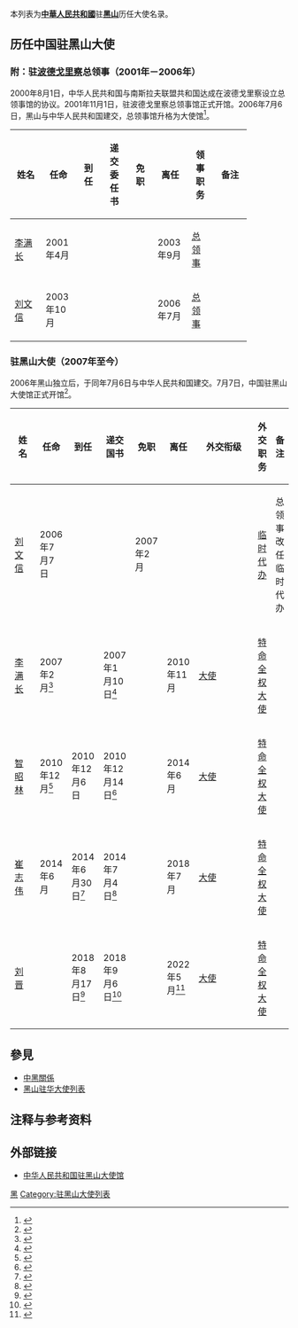 {{noteTA|G1=國家}}
本列表为'''[[中華人民共和國|中華人民共和國]]'''驻'''[[黑山|黑山]]'''历任大使名录。

== 历任中国驻黑山大使 ==
=== 附：{{PRC}}驻[[波德戈里察|波德戈里察]]总领事（2001年－2006年） ===
2000年8月1日，中华人民共和国与南斯拉夫联盟共和国达成在波德戈里察设立总领事馆的协议。2001年11月1日，驻波德戈里察总领事馆正式开馆。2006年7月6日，黑山与中华人民共和国建交，总领事馆升格为大使馆<ref>{{Cite web |url=http://paper.people.com.cn/rmrb/html/2006-07/08/content_7139500.htm |title=中国驻黑山共和国大使馆开馆 |access-date=2018-11-26 |archive-url=https://web.archive.org/web/20181126135127/http://paper.people.com.cn/rmrb/html/2006-07/08/content_7139500.htm |archive-date=2018-11-26 |dead-url=yes }}</ref>。
{| class="wikitable"
|-
! width=12% |姓名
! width=10% |任命
! width=10% |到任
! width=10% |递交委任书
! width=10% |免职
! width=10% |离任
! width=10% |领事职务
! width=13% colspan="2" |备注
|-
| [[李满长|李满长]]
| 2001年4月
|
|
|
| 2003年9月
| [[总领事|总领事]]
|
|-
| [[刘文信|刘文信]]
| 2003年10月
|
|
|
| 2006年7月
| [[总领事|总领事]]
|
|}

=== {{PRC}}驻黑山大使（2007年至今） ===
2006年黑山独立后，于同年7月6日与中华人民共和国建交。7月7日，中国驻黑山大使馆正式开馆<ref>{{Cite web |url=http://www.gov.cn/zwjw/2006-07/07/content_330513.htm |title=中国驻黑山共和国大使馆在波德戈里察正式开馆 |access-date=2021-06-05 |archive-date=2021-06-05 |archive-url=https://web.archive.org/web/20210605173528/http://www.gov.cn/zwjw/2006-07/07/content_330513.htm }}</ref>。
{| class="wikitable"
|-
! width=12% |姓名
! width=10% |任命
! width=10% |到任
! width=10% |递交国书
! width=10% |免职
! width=10% |离任
! width=8% |外交衔级
! width=10% |外交职务
! width=13% colspan="2" |备注
|-
| [[刘文信|刘文信]]
| 2006年7月7日
|
|
| 2007年2月
|
|
| [[临时代办|临时代办]]
| 总领事改任临时代办
|-
| [[李满长|李满长]]
| 2007年2月<ref>{{cite web|url=http://www.gov.cn/ldhd/2007-02/17/content_529785.htm|title=胡锦涛任免中国驻几内亚比绍等九个国家驻外大使|publisher=新华社|date=2007-02-17|accessdate=2010-11-06|archive-date=2011-09-29|archive-url=https://web.archive.org/web/20110929094821/http://www.gov.cn/ldhd/2007-02/17/content_529785.htm|dead-url=no}}</ref>
|
| 2007年1月10日<ref>{{cite web|url=https://www.fmprc.gov.cn/web/gjhdq_676201/gj_676203/oz_678770/1206_679258/1206x2_679278/t289254.shtml|title=中国驻黑山大使李满长向黑山总统武亚诺维奇递交国书|publisher=中华人民共和国外交部|date=2007-01-15}}</ref>
|
| 2010年11月
| [[大使|大使]]
| [[特命全权大使|特命全权大使]]
|
|-
| [[智昭林|智昭林]]
| 2010年12月<ref>{{cite news|title=国家主席胡锦涛任免驻外大使|url=http://politics.people.com.cn/GB/1024/13546340.html|accessdate=2013-04-02|newspaper=人民网-《人民日报》|date=2010-12-22|archive-date=2010-12-27|archive-url=https://web.archive.org/web/20101227024923/http://politics.people.com.cn/GB/1024/13546340.html|dead-url=no}}</ref> 
| 2010年12月6日
| 2010年12月14日<ref>{{Cite web |url=http://me.china-embassy.org/chn/sghd/t778300.htm |title=智昭林大使向黑山总统递交国书 |accessdate=2019-04-27 |archive-date=2019-04-27 |archive-url=https://web.archive.org/web/20190427121005/http://me.china-embassy.org/chn/sghd/t778300.htm |dead-url=no }}</ref>
|
| 2014年6月
| [[大使|大使]]
| [[特命全权大使|特命全权大使]]
|
|-
| [[崔志伟|崔志伟]]
| 2014年6月
| 2014年6月30日<ref>{{Cite web |url=http://me.china-embassy.org/chn/sghd/t1170876.htm |title=新任驻黑山大使崔志伟向黑外交部递交国书副本 |access-date=2019-04-27 |archive-date=2019-04-27 |archive-url=https://web.archive.org/web/20190427121007/http://me.china-embassy.org/chn/sghd/t1170876.htm }}</ref>
| 2014年7月4日<ref>{{Cite web |url=http://me.china-embassy.org/chn/sghd/t1171731.htm |title=中国新任驻黑山大使崔志伟向黑总统武亚诺维奇递交国书 |accessdate=2019-04-27 |archive-date=2019-04-27 |archive-url=https://web.archive.org/web/20190427121003/http://me.china-embassy.org/chn/sghd/t1171731.htm |dead-url=no }}</ref>
|
| 2018年7月
| [[大使|大使]]
| [[特命全权大使|特命全权大使]]
|
|-
| [[刘晋_(1965年)|刘晋]]
|
| 2018年8月17日<ref>{{Cite web |url=http://me.china-embassy.org/chn/sghd/t1586212.htm |title=新任驻黑山大使刘晋递交国书副本 |accessdate=2019-04-27 |archive-date=2019-04-27 |archive-url=https://web.archive.org/web/20190427121002/http://me.china-embassy.org/chn/sghd/t1586212.htm |dead-url=no }}</ref>
| 2018年9月6日<ref>{{Cite web |url=http://me.china-embassy.org/chn/sghd/t1592819.htm |title=新任驻黑山大使刘晋向黑总统递交国书 |accessdate=2019-04-27 |archive-date=2019-04-27 |archive-url=https://web.archive.org/web/20190427121000/http://me.china-embassy.org/chn/sghd/t1592819.htm |dead-url=no }}</ref>
|
| 2022年5月<ref>{{Cite web|url=http://me.china-embassy.gov.cn/chn/sghd/202205/t20220525_10692520.htm|title=刘晋大使辞行拜会黑山总统|date=2022-05-24|accessdate=2022-06-16|work=中华人民共和国驻黑山大使馆}}</ref>
| [[大使|大使]]
| [[特命全权大使|特命全权大使]]
|
|}

== 參見 ==
* [[中黑關係|中黑關係]]
* [[黑山驻华大使列表|黑山驻华大使列表]]

== 注释与参考资料 ==
{{reflist|2}}

== 外部链接 ==
* [http://me.china-embassy.gov.cn/chn/ 中华人民共和国驻黑山大使馆] {{Wayback|url=http://me.china-embassy.gov.cn/chn/ |date=20220428194818 }}{{zh-hans icon}}{{cnr icon}}

{{中国驻外大使|共和國}}

[[Category:中国驻外大使列表|黑]]
[[Category:驻黑山大使列表|Category:驻黑山大使列表]]